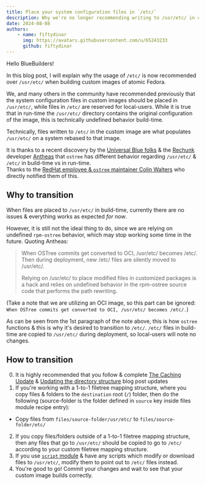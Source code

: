 ```yaml
---
title: Place your system configuration files in `/etc/` 
description: Why we're no longer recommending writing to /usr/etc/ in custom images of atomic Fedora
date: 2024-08-08
authors:
    - name: fiftydinar
      img: https://avatars.githubusercontent.com/u/65243233
      github: fiftydinar
---
```


Hello BlueBuilders!

In this blog post, I will explain why the usage of `/etc/` is now recommended over `/usr/etc/` when building custom images of atomic Fedora.

We, and many others in the community have recommended previously that the system configuration files in custom images should be placed in `/usr/etc/`, while files in `/etc/` are reserved for local-users. While it is true that in run-time the `/usr/etc/` directory contains the original configuration of the image, this is technically undefined behavior build-time.

Technically, files written to `/etc/` in the custom image are what populates `/usr/etc/` on a system rebased to that image. 

It is thanks to a recent discovery by the [Universal Blue folks](https://github.com/ublue-os) & the [Rechunk](https://github.com/hhd-dev/rechunk) developer [Antheas](https://github.com/antheas) that `ostree` has different behavior regarding `/usr/etc/` & `/etc/` in build-time vs in run-time.  
Thanks to the [RedHat employee & `ostree` maintainer Colin Walters](https://github.com/cgwalters) who directly notified them of this.

## Why to transition
When files are placed to `/usr/etc/` in build-time, currently there are no issues & everything works as expected *for now*. 

However, it is still not the ideal thing to do, since we are relying on undefined `rpm-ostree` behavior, which may stop working some time in the future.
Quoting Antheas:  
> When OSTree commits get converted to OCI, /usr/etc/ becomes /etc/. Then during deployment, new /etc/ files are silently moved to /usr/etc/.
> 
> Relying on /usr/etc/ to place modified files in customized packages is a hack and relies on undefined behavior in the rpm-ostree source code that performs the path rewriting.

(Take a note that we are utilizing an OCI image, so this part can be ignored: `When OSTree commits get converted to OCI, /usr/etc/ becomes /etc/.`)

As can be seen from the 1st paragraph of the note above, this is how `ostree` functions & this is why it's desired to transition to `/etc/`.
`/etc/` files in build-time are copied to `/usr/etc/` during deployment, so local-users will note no changes.

## How to transition

0. It is highly recommended that you follow & complete [The Caching Update](https://blue-build.org/blog/caching-update/) & [Updating the directory structure](https://blue-build.org/blog/config-files/) blog post updates
1. If you're working with a 1-to-1 filetree mapping structure, where you copy files & folders to the `destination` root (`/`) folder, then do the following (source-folder is the folder defined in `source` key inside files module recipe entry):
  - Copy files from `files/source-folder/usr/etc/` to `files/source-folder/etc/`
2. If you copy files/folders outside of a 1-to-1 filetree mapping structure, then any files that go to `/usr/etc/` should be copied to go to `/etc/` according to your custom filetree mapping structure.
3. If you use [`script` module](https://blue-build.org/reference/modules/script/) & have any scripts which modify or download files to `/usr/etc/`, modify them to point out to `/etc/` files instead.
4. You're good to go! Commit your changes and wait to see that your custom image builds correctly.
